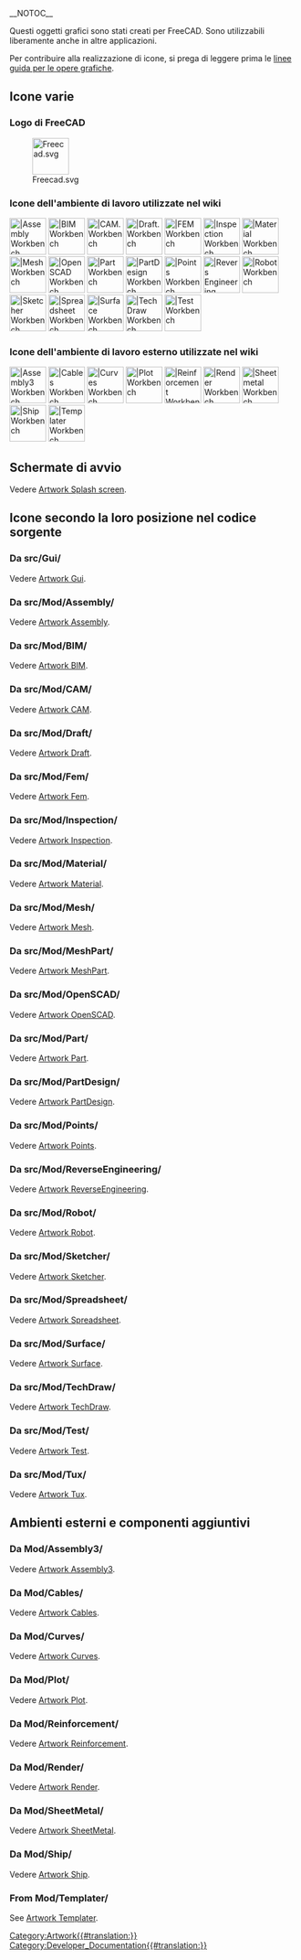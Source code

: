 __NOTOC__
<languages/>

Questi oggetti grafici sono stati creati per FreeCAD. Sono utilizzabili liberamente anche in altre applicazioni.

Per contribuire alla realizzazione di icone, si prega di leggere prima le [[Artwork_Guidelines/it|linee guida per le opere grafiche]].

<span id="Miscellaneous_icons"></span>
==Icone varie==

<span id="FreeCAD_logo"></span>
===Logo di FreeCAD===

[[Image:Freecad.svg|64px]]

<span id="Workbench_icons_used_in_the_wiki"></span>
===Icone dell'ambiente di lavoro utilizzate nel wiki===

[[Image:Workbench_Assembly.svg|64px||Assembly Workbench]]
[[Image:Workbench_BIM.svg|64px||BIM Workbench]]
[[Image:Workbench_CAM.svg|64px||CAM. Workbench]]
[[Image:Workbench_Draft.svg|64px||Draft. Workbench]]
[[Image:Workbench_FEM.svg|64px||FEM Workbench]]
[[Image:Workbench_Inspection.svg|64px||Inspection Workbench]]
[[Image:Workbench_Material.svg|64px||Material Workbench]]
[[Image:Workbench_Mesh.svg|64px||Mesh Workbench]]
[[Image:Workbench_OpenSCAD.svg|64px||OpenSCAD Workbench]]
[[Image:Workbench_Part.svg|64px||Part Workbench]]
[[Image:Workbench_PartDesign.svg|64px||PartDesign Workbench]]
[[Image:Workbench_Points.svg|64px||Points Workbench]]
[[Image:Workbench_Reverse_Engineering.svg|64px||Revers Engineering Workbench]]
[[Image:Workbench_Robot.svg|64px||Robot Workbench]]
[[Image:Workbench_Sketcher.svg|64px||Sketcher Workbench]]
[[Image:Workbench_Spreadsheet.svg|64px||Spreadsheet Workbench]]
[[Image:Workbench_Surface.svg|64px||Surface Workbench]]
[[Image:Workbench_TechDraw.svg|64px||TechDraw Workbench]]
[[Image:Workbench_Test.svg|64px||Test Workbench]]

<span id="External_workbench_icons_used_in_the_wiki"></span>
===Icone dell'ambiente di lavoro esterno utilizzate nel wiki===

[[Image:Assembly3_workbench_icon.svg|64px||Assembly3 Workbench]]
[[Image:Cables workbench icon.svg|64px||Cables Workbench]]
[[Image:Curves workbench icon.svg|64px||Curves Workbench]]
[[Image:Workbench_Plot.svg|64px||Plot Workbench]]
[[Image:Reinforcement_Workbench.svg‎|64px||Reinforcement Workbench]]
[[Image:Render_workbench_icon.svg‎‎|64px||Render Workbench]]
[[Image:Sheetmetal_workbench_icon.svg|64px||Sheetmetal Workbench]]
[[Image:Workbench_Ship.svg|64px||Ship Workbench]]
[[Image:Templater_workbench_icon.svg‎‎|64px||Templater Workbench]]

<span id="Splash_screens"></span>
==Schermate di avvio==

Vedere [[Artwork_Splash_screen/it|Artwork Splash screen]].

<span id="Icons_by_their_location_in_the_source_code"></span>
==Icone secondo la loro posizione nel codice sorgente==

<span id="From_src/Gui/"></span>
===Da src/Gui/===

Vedere [[Artwork_Gui/it|Artwork Gui]].

<span id="From_src/Mod/Assembly/"></span>
===Da src/Mod/Assembly/===

Vedere [[Artwork_Assembly/it|Artwork Assembly]].

<span id="From_src/Mod/BIM/"></span>
===Da src/Mod/BIM/===

Vedere [[Artwork_BIM/it|Artwork BIM]].

<span id="From_src/Mod/CAM/"></span>
===Da src/Mod/CAM/===

Vedere [[Artwork_CAM/it|Artwork CAM]].

<span id="From_src/Mod/Draft/"></span>
===Da src/Mod/Draft/===

Vedere [[Artwork_Draft/it|Artwork Draft]].

<span id="From_src/Mod/Fem/"></span>
===Da src/Mod/Fem/===

Vedere [[Artwork_Fem/it|Artwork Fem]].

<span id="From_src/Mod/Inspection/"></span>
===Da src/Mod/Inspection/===

Vedere [[Artwork_Inspection/it|Artwork Inspection]].

<span id="From_src/Mod/Material/"></span>
===Da src/Mod/Material/===

Vedere [[Artwork_Material/it|Artwork Material]].

<span id="From_src/Mod/Mesh/"></span>
===Da src/Mod/Mesh/===

Vedere [[Artwork_Mesh/it|Artwork Mesh]].

<span id="From_src/Mod/MeshPart/"></span>
===Da src/Mod/MeshPart/===

Vedere [[Artwork_MeshPart/it|Artwork MeshPart]].

<span id="From_src/Mod/OpenSCAD/"></span>
===Da src/Mod/OpenSCAD/===

Vedere [[Artwork_OpenSCAD/it|Artwork OpenSCAD]].

<span id="From_src/Mod/Part/"></span>
===Da src/Mod/Part/===

Vedere [[Artwork_Part/it|Artwork Part]].

<span id="From_src/Mod/PartDesign/"></span>
===Da src/Mod/PartDesign/===

Vedere [[Artwork_PartDesign/it|Artwork PartDesign]].

<span id="From_src/Mod/Points/"></span>
===Da src/Mod/Points/===

Vedere [[Artwork_Points/it|Artwork Points]].

<span id="From_src/Mod/ReverseEngineering/"></span>
===Da src/Mod/ReverseEngineering/===

Vedere [[Artwork_ReverseEngineering/it|Artwork ReverseEngineering]].

<span id="From_src/Mod/Robot/"></span>
===Da src/Mod/Robot/===

Vedere [[Artwork_Robot/it|Artwork Robot]].

<span id="From_src/Mod/Sketcher/"></span>
===Da src/Mod/Sketcher/===

Vedere [[Artwork_Sketcher/it|Artwork Sketcher]].

<span id="From_src/Mod/Spreadsheet/"></span>
===Da src/Mod/Spreadsheet/===

Vedere [[Artwork_Spreadsheet/it|Artwork Spreadsheet]].

<span id="From_src/Mod/Surface/"></span>
===Da src/Mod/Surface/===

Vedere [[Artwork_Surface/it|Artwork Surface]].

<span id="From_src/Mod/TechDraw/"></span>
===Da src/Mod/TechDraw/===

Vedere [[Artwork_TechDraw/it|Artwork TechDraw]].

<span id="From_src/Mod/Test/"></span>
===Da src/Mod/Test/===

Vedere [[Artwork_Test/it|Artwork Test]].

<span id="From_src/Mod/Tux/"></span>
===Da src/Mod/Tux/===

Vedere [[Artwork_Tux/it|Artwork Tux]].

<span id="External_workbenches_and_addons"></span>
==Ambienti esterni e componenti aggiuntivi ==

<span id="From_Mod/Assembly3/"></span>
===Da Mod/Assembly3/===

Vedere [[Artwork_Assembly3/it|Artwork Assembly3]].

<span id="From_Mod/Cables/"></span>
===Da Mod/Cables/===

Vedere [[Artwork_Cables/it|Artwork Cables]].

<span id="From_Mod/Curves/"></span>
===Da Mod/Curves/===

Vedere [[Artwork_Curves/it|Artwork Curves]].

<span id="From_Mod/Plot/"></span>
===Da Mod/Plot/===

Vedere [[Artwork_Plot/it|Artwork Plot]].

<span id="From_Mod/Reinforcement/"></span>
===Da Mod/Reinforcement/===

Vedere [[Artwork_Reinforcement/it|Artwork Reinforcement]].

<span id="From_Mod/Render/"></span>
===Da Mod/Render/=== 

Vedere [[Artwork_Render/it|Artwork Render]].

<span id="From_Mod/SheetMetal/"></span>
===Da Mod/SheetMetal/===

Vedere [[Artwork_SheetMetal/it|Artwork SheetMetal]].

<span id="From_Mod/Ship/"></span>
===Da Mod/Ship/===

Vedere [[Artwork_Ship/it|Artwork Ship]].

<div lang="en" dir="ltr" class="mw-content-ltr">
===From Mod/Templater/===
</div>

<div lang="en" dir="ltr" class="mw-content-ltr">
See [[Artwork_Templater|Artwork Templater]].
</div>


[[Category:Artwork{{#translation:}}]]
[[Category:Developer_Documentation{{#translation:}}]]